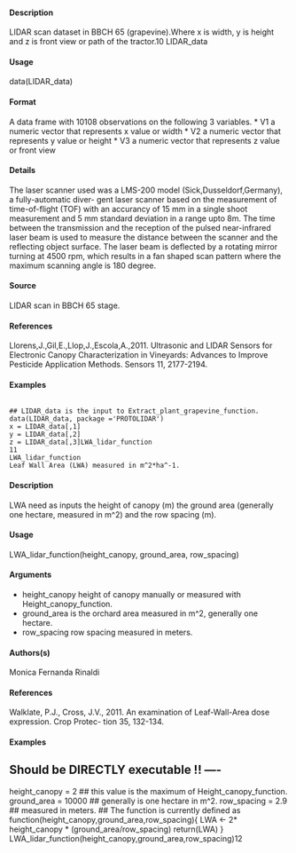 
#### Description 

LIDAR scan dataset in BBCH 65 (grapevine).Where x is width, y is height and z is front view or
path of the tractor.10
LIDAR_data

#### Usage 

data(LIDAR_data)

#### Format 

A data frame with 10108 observations on the following 3 variables.
* V1 a numeric vector that represents x value or width
* V2 a numeric vector that represents y value or height
* V3 a numeric vector that represents z value or front view

#### Details 

The laser scanner used was a LMS-200 model (Sick,Dusseldorf,Germany), a fully-automatic diver-
gent laser scanner based on the measurement of time-of-flight (TOF) with an accurancy of 15 mm
in a single shoot measurement and 5 mm standard deviation in a range upto 8m. The time between
the transmission and the reception of the pulsed near-infrared laser beam is used to measure the
distance between the scanner and the reflecting object surface. The laser beam is deflected by a
rotating mirror turning at 4500 rpm, which results in a fan shaped scan pattern where the maximum
scanning angle is 180 degree.

#### Source
LIDAR scan in BBCH 65 stage.

#### References 

Llorens,J.,Gil,E.,Llop,J.,Escola,A.,2011. Ultrasonic and LIDAR Sensors for Electronic Canopy
Characterization in Vineyards: Advances to Improve Pesticide Application Methods. Sensors 11,
2177-2194.

#### Examples 
<pre><code>
## LIDAR_data is the input to Extract_plant_grapevine_function.
data(LIDAR_data, package ='PROTOLIDAR')
x = LIDAR_data[,1]
y = LIDAR_data[,2]
z = LIDAR_data[,3]LWA_lidar_function
11
LWA_lidar_function
Leaf Wall Area (LWA) measured in m^2*ha^-1.
</code></pre>
#### Description 

LWA need as inputs the height of canopy (m) the ground area (generally one hectare, measured in
m^2) and the row spacing (m).

#### Usage 

LWA_lidar_function(height_canopy, ground_area, row_spacing)

#### Arguments 

* height_canopy height of canopy manually or measured with Height_canopy_function.
* ground_area is the orchard area measured in m^2, generally one hectare.
* row_spacing row spacing measured in meters.

#### Authors(s) 

Monica Fernanda Rinaldi

#### References 

Walklate, P.J., Cross, J.V., 2011. An examination of Leaf-Wall-Area dose expression. Crop Protec-
tion 35, 132-134.

#### Examples 

## Should be DIRECTLY executable !! ----
height_canopy = 2 ## this value is the maximum of Height_canopy_function.
ground_area = 10000 ## generally is one hectare in m^2.
row_spacing = 2.9 ## measured in meters.
## The function is currently defined as
function(height_canopy,ground_area,row_spacing){
LWA <- 2* height_canopy * (ground_area/row_spacing)
return(LWA)
}
LWA_lidar_function(height_canopy,ground_area,row_spacing)12

